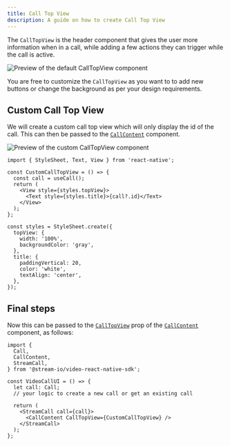 ```yaml
---
title: Call Top View
description: A guide on how to create Call Top View
---
```


The `CallTopView` is the header component that gives the user more information when in a call, while adding a few actions they can trigger while the call is active.

![Preview of the default CallTopView component](../assets/05-ui-cookbook/04-replacing-call-top-view/call-top-view-default.png)

You are free to customize the `CallTopView` as you want to to add new buttons or change the background as per your design requirements.

## Custom Call Top View

We will create a custom call top view which will only display the id of the call. This can then be passed to the [`CallContent`](../../ui-components/call/call-content) component.

![Preview of the custom CallTopView component](../assets/05-ui-cookbook/04-replacing-call-top-view/call-top-view-custom.png)

```tsx
import { StyleSheet, Text, View } from 'react-native';

const CustomCallTopView = () => {
  const call = useCall();
  return (
    <View style={styles.topView}>
      <Text style={styles.title}>{call?.id}</Text>
    </View>
  );
};

const styles = StyleSheet.create({
  topView: {
    width: '100%',
    backgroundColor: 'gray',
  },
  title: {
    paddingVertical: 20,
    color: 'white',
    textAlign: 'center',
  },
});
```

## Final steps

Now this can be passed to the [`CallTopView`](../../ui-components/call/call-content/#calltopview) prop of the [`CallContent`](../../ui-components/call/call-content) component, as follows:

```tsx {13}
import {
  Call,
  CallContent,
  StreamCall,
} from '@stream-io/video-react-native-sdk';

const VideoCallUI = () => {
  let call: Call;
  // your logic to create a new call or get an existing call

  return (
    <StreamCall call={call}>
      <CallContent CallTopView={CustomCallTopView} />
    </StreamCall>
  );
};
```
